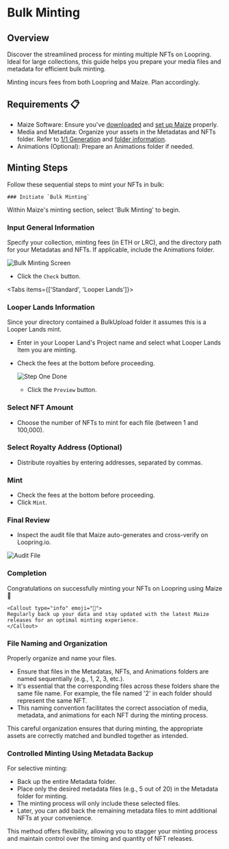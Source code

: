 
# Bulk Minting 

## Overview

Discover the streamlined process for minting multiple NFTs on Loopring. Ideal for large collections, this guide helps you prepare your media files and metadata for efficient bulk minting.

<Callout type="warning" emoji="📣">
Minting incurs fees from both Loopring and Maize. Plan accordingly.
</Callout>

## Requirements 📋

- Maize Software: Ensure you've [downloaded](../download-maize) and [set up Maize](../setup-maize) properly.
- Media and Metadata: Organize your assets in the Metadatas and NFTs folder. Refer to [1/1 Generation](../one-of-one-creation) and [folder information](#file-naming-and-organization).
- Animations (Optional): Prepare an Animations folder if needed. 

## Minting Steps

Follow these sequential steps to mint your NFTs in bulk:

<Steps>

    ### Initiate `Bulk Minting` 

Within Maize's minting section, select 'Bulk Minting' to begin.

  ### Input General Information

Specify your collection, minting fees (in ETH or LRC), and the directory path for your Metadatas and NFTs. If applicable, include the Animations folder.

  ![Bulk Minting Screen](/images/tutorials/bulkMinting/mintScreen.png)

  - Click the `Check` button.

<Tabs items={['Standard', 'Looper Lands']}>
<Tab>

</Tab>

<Tab>

### Looper Lands Information

Since your directory contained a BulkUpload folder it assumes this is a Looper Lands mint. 

- Enter in your Looper Land's Project name and select what Looper Lands Item you are minting.
- Check the fees at the bottom before proceeding.

  ![Step One Done](/images/tutorials/bulkMinting/looperLands.png)

  - Click the `Preview` button.

</Tab>
</Tabs>

### Select NFT Amount
- Choose the number of NFTs to mint for each file (between 1 and 100,000).

### Select Royalty Address (Optional)
- Distribute royalties by entering addresses, separated by commas.

### Mint
- Check the fees at the bottom before proceeding.
- Click `Mint`.

### Final Review

- Inspect the audit file that Maize auto-generates and cross-verify on Loopring.io.

![Audit File](/images/tutorials/bulkMinting/Audit.png)

  ### Completion

Congratulations on successfully minting your NFTs on Loopring using Maize 🎉

    <Callout type="info" emoji="📘">
    Regularly back up your data and stay updated with the latest Maize releases for an optimal minting experience.
    </Callout>

</Steps>

### File Naming and Organization

Properly organize and name your files.

- Ensure that files in the Metadatas, NFTs, and Animations folders are named sequentially (e.g., 1, 2, 3, etc.).
- It's essential that the corresponding files across these folders share the same file name. For example, the file named '2' in each folder should represent the same NFT.
- This naming convention facilitates the correct association of media, metadata, and animations for each NFT during the minting process.

<Callout type="info" emoji="📘">
This careful organization ensures that during minting, the appropriate assets are correctly matched and bundled together as intended.
</Callout>

### Controlled Minting Using Metadata Backup

For selective minting:

- Back up the entire Metadata folder.
- Place only the desired metadata files (e.g., 5 out of 20) in the Metadata folder for minting.
- The minting process will only include these selected files.
- Later, you can add back the remaining metadata files to mint additional NFTs at your convenience.

<Callout type="tip" emoji="💡">
This method offers flexibility, allowing you to stagger your minting process and maintain control over the timing and quantity of NFT releases.
</Callout>